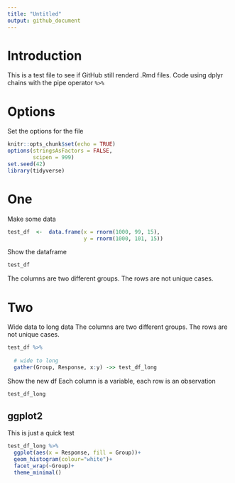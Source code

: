 ```yaml
---
title: "Untitled"
output: github_document
---
```


# Introduction
This is a test file to see if GitHub still renderd .Rmd files. Code using dplyr chains with the pipe operator ` %>% `

# Options
Set the options for the file
```r
knitr::opts_chunk$set(echo = TRUE)
options(stringsAsFactors = FALSE,
        scipen = 999)
set.seed(42)
library(tidyverse)
```


# One
Make some data
```r
test_df  <-  data.frame(x = rnorm(1000, 99, 15),
                        y = rnorm(1000, 101, 15))
```

Show the dataframe  
```r
test_df
```

The columns are two different groups. The rows are not unique cases.

# Two
Wide data to long data
The columns are two different groups. The rows are not unique cases.
```r
test_df %>% 
  
  # wide to long
  gather(Group, Response, x:y) ->> test_df_long
```

Show the new df
Each column is a variable, each row is an observation
```r
test_df_long
```


## ggplot2
This is just a quick test 
```r
test_df_long %>% 
  ggplot(aes(x = Response, fill = Group))+
  geom_histogram(colour="white")+
  facet_wrap(~Group)+
  theme_minimal()
```
